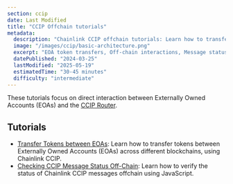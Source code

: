 ```yaml
---
section: ccip
date: Last Modified
title: "CCIP Offchain tutorials"
metadata:
  description: "Chainlink CCIP offchain tutorials: Learn how to transfer tokens between EOAs and check CCIP message status using JavaScript."
  image: "/images/ccip/basic-architecture.png"
  excerpt: "EOA token transfers, Off-chain interactions, Message status checking, JavaScript integration, Node.js, MetaMask, CCIP Explorer, Web3 Provider"
  datePublished: "2024-03-25"
  lastModified: "2025-05-19"
  estimatedTime: "30-45 minutes"
  difficulty: "intermediate"
---
```


These tutorials focus on direct interaction between Externally Owned Accounts (EOAs) and the [CCIP Router](/ccip/concepts/architecture/onchain/evm/components#router).

## Tutorials

- [Transfer Tokens between EOAs](/ccip/tutorials/evm/offchain/transfer-tokens-from-eoa): Learn how to transfer tokens between Externally Owned Accounts (EOAs) across different blockchains, using Chainlink CCIP.
- [Checking CCIP Message Status Off-Chain](/ccip/tutorials/evm/offchain/get-status-offchain): Learn how to verify the status of Chainlink CCIP messages offchain using JavaScript.
